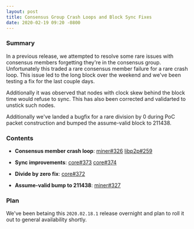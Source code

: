 ```yaml
---
layout: post
title: Consensus Group Crash Loops and Block Sync Fixes
date: 2020-02-19 09:20 -0800
---
```


### Summary

In a previous release, we attempted to resolve some rare issues with consensus members forgetting
they're in the consensus group. Unfortunately this traded a rare consensus member failure for a rare
crash loop. This issue led to the long block over the weekend and we've been testing a fix for the
last couple days.

<!--truncate-->

Additionally it was observed that nodes with clock skew behind the block time would refuse to sync.
This has also been corrected and validarted to unstick such nodes.

Additionally we've landed a bugfix for a rare division by 0 during PoC packet construction and
bumped the assume-valid block to 211438.

### Contents

- **Consensus member crash loop**: [miner#326](https://github.com/helium/miner/pull/326)
  [libp2p#259](https://github.com/helium/erlang-libp2p/pull/259)

- **Sync improvements**: [core#373](https://github.com/helium/blockchain-core/pull/373)
  [core#374](https://github.com/helium/blockchain-core/pull/374)

- **Divide by zero fix**: [core#372](https://github.com/helium/blockchain-core/pull/372)

- **Assume-valid bump to 211438**: [miner#327](https://github.com/helium/miner/pull/327)

### Plan

We've been betaing this `2020.02.18.1` release overnight and plan to roll it out to general
availability shortly.
